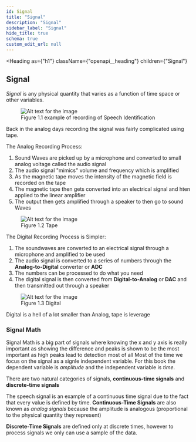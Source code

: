 ```yaml
---
id: Signal
title: "Signal"
description: "Signal"
sidebar_label: "Signal"
hide_title: true
schema: true
custom_edit_url: null
---
```



<Heading
  as={"h1"}
  className={"openapi__heading"}
  children={"Signal"}
>
</Heading>

## Signal

*Signal* is any physical quantity that varies as a function of time space or other variables. 

<p align = "center">
<figure> <img src={require("../../../../static/img/signal_1.png").default} alt="Alt text for the image" /><figcaption> Figure 1.1 example of recording of Speech Identification </figcaption> </figure>
</p>

Back in the analog days recording the signal was fairly complicated using tape.

The Analog Recording Process:
1. Sound Waves are picked up by a microphone and converted to small analog voltage called the audio signal
2. The audio signal "mimics" volume and frequency which is amplified
3. As the magnetic tape moves the intensity of the magnetic field is recorded on the tape
4. The magnetic tape then gets converted into an electrical signal and hten applied to the linear amplifier
5. The output then gets amplified through a speaker to then go to sound Waves

<p align = "center">
<figure> <img src={require("../../../../static/img/signal_2.png").default} alt="Alt text for the image" /><figcaption> Figure 1.2 Tape </figcaption> </figure>
</p>

The Digital Recording Process is Simpler:
1. The soundwaves are converted to an electrical signal through a microphone and amplified to be used
2. The audio signal is converted to a series of numbers through the **Analog-to-Digital** converter or **ADC**
3. The numbers can be processed to do what you need
4. The digital signal is then converted from **Digital-to-Analog** or **DAC** and then transmitted out through a speaker

<p align = "center">
<figure> <img src={require("../../../../static/img/signal_4.png").default} alt="Alt text for the image" /><figcaption> Figure 1.3 Digital  </figcaption> </figure>
</p>

Digital is a hell of a lot smaller than Analog, tape is leverage

### Signal Math 

Signal Math is a big part of signals where knowing the x and y axis is really important as showing the difference and peaks is shown to be the most important as high peaks lead to detection most of all
Most of the time we focus on the signal as a signle independent variable. For this book the dependent variable is *amplitude* and the independent variable is *time*.  

There are two natural categories of signals, **continuous-time signals** and **discrete-time signals**

The speech signal is an example of a continuous time signal due to the fact that every value is defined by time. **Continuous-Time Signals** are also known as *analog signals* because the amplitude
is analogous (proportional to the physical quantity they represent)

**Discrete-Time Signals** are defined only at discrete times, however to process signals we only can use a sample of the data. 


